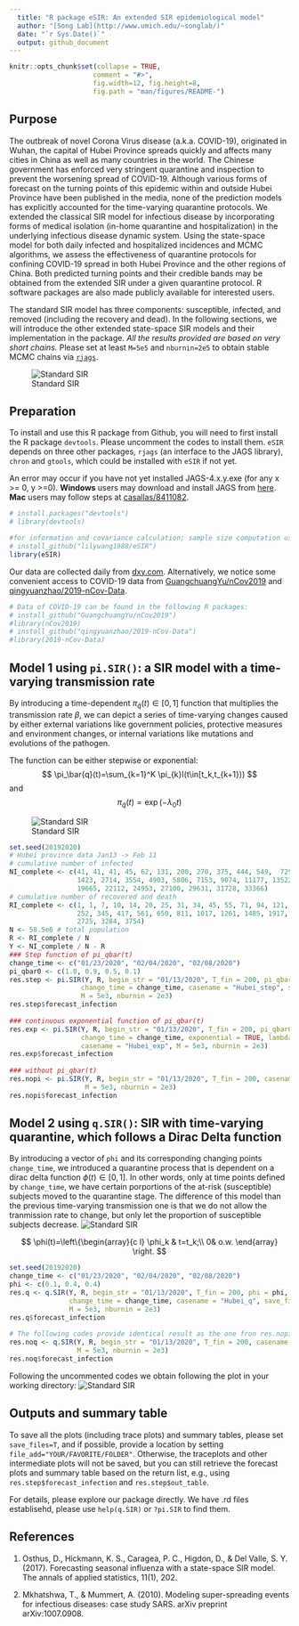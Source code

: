 ```yaml
---
  title: "R package eSIR: An extended SIR epidemiological model"
  author: "[Song Lab](http://www.umich.edu/~songlab/)"
  date: "`r Sys.Date()`"
  output: github_document
---
```


```r
knitr::opts_chunk$set(collapse = TRUE,
                     comment = "#>",
                     fig.width=12, fig.height=8,
                     fig.path = "man/figures/README-")

```

## Purpose

The outbreak of novel Corona Virus disease (a.k.a. COVID-19), originated in Wuhan, the capital of Hubei Province spreads quickly and affects many cities in China as well as many countries in the world.  The Chinese government has enforced very stringent quarantine and inspection to prevent the worsening spread of COVID-19.  Although various forms of forecast on the turning points of this epidemic within and outside Hubei Province have been published in the media, none of the prediction models has explicitly accounted for the time-varying quarantine protocols. We extended the classical SIR model for infectious disease by incorporating forms of medical isolation (in-home quarantine and hospitalization) in the underlying infectious disease dynamic system.  Using the state-space model for both daily infected and hospitalized incidences and MCMC algorithms, we assess the effectiveness of quarantine protocols for confining COVID-19 spread in both Hubei Province and the other regions of China.  Both predicted turning points and their credible bands may be obtained from the extended SIR under a given quarantine protocol.  R software packages are also made publicly available for interested users.

The standard SIR model has three components: susceptible, infected, and removed (including the recovery and dead). In the following sections, we will introduce the other extended state-space SIR models and their implementation in the package. *All the results provided are based on very short chains.* Please set at least `M=5e5` and `nburnin=2e5` to obtain stable MCMC chains via [`rjags`](https://cran.r-project.org/web/packages/rjags/index.html).  

![Standard SIR](man/figures/SIR.png)




## Preparation

To install and use this R package from Github, you will need to first install the R package `devtools`. Please uncomment the codes to install them. `eSIR` depends on three other packages, `rjags` (an interface to the JAGS library), `chron` and `gtools`, which could be installed with `eSIR` if not yet. 

An error may occur if you have not yet installed JAGS-4.x.y.exe (for any x >= 0, y >=0). **Windows** users may download and install JAGS from [here](http://www.sourceforge.net/projects/mcmc-jags/files). **Mac** users may follow steps  at [casallas/8411082](https://gist.github.com/casallas/8411082).

``` r
# install.packages("devtools")
# library(devtools)

#for information and covariance calculation; sample size computation using Hasegawa proposal
# install_github("lilywang1988/eSIR")
library(eSIR) 
```

Our data are collected daily from [dxy.com](https://mama.dxy.com/outbreak/daily-of-nationwide-new?index=20200206&locationIds=999&from=todh5). Alternatively, we notice some convenient access to COVID-19 data from [GuangchuangYu/nCov2019](https://github.com/GuangchuangYu/nCov2019) and [qingyuanzhao/2019-nCov-Data](https://github.com/qingyuanzhao/2019-nCov-Data).

``` r
# Data of COVID-19 can be found in the following R packages: 
# install_github("GuangchuangYu/nCov2019")
#library(nCov2019) 
# install_github("qingyuanzhao/2019-nCov-Data")
#library(2019-nCov-Data) 
```



## Model 1 using `pi.SIR()`: a SIR model with a time-varying transmission rate

By introducing a time-dependent $\pi_\bar{q}(t)\in [0,1]$ function that multiplies the transmission rate $\beta$, we can depict a series of time-varying changes caused by either external variations like government policies, protective measures and environment changes, or internal variations like mutations and evolutions of the pathogen. 

The function can be either stepwise or exponential:
$$
\pi_\bar{q}(t)=\sum_{k=1}^K \pi_{k}I(t\in[t_k,t_{k+1}))
$$
and
$$
\pi_\bar{q}(t)=\exp(-\lambda_0t)
$$

![Standard SIR](man/figures/model1.png)

```r
set.seed(20192020)
# Hubei province data Jan13 -> Feb 11
# cumulative number of infected
NI_complete <- c(41, 41, 41, 45, 62, 131, 200, 270, 375, 444, 549,  729, 1052, 
                 1423, 2714, 3554, 4903, 5806, 7153, 9074, 11177, 13522, 16678, 
                 19665, 22112, 24953, 27100, 29631, 31728, 33366)
# cumulative number of recovered and death
RI_complete <- c(1, 1, 7, 10, 14, 20, 25, 31, 34, 45, 55, 71, 94, 121, 152, 213, 
                 252, 345, 417, 561, 650, 811, 1017, 1261, 1485, 1917, 2260, 
                 2725, 3284, 3754) 
N <- 58.5e6 # total population
R <- RI_complete / N
Y <- NI_complete / N - R 
### Step function of pi_qbar(t)
change_time <- c("01/23/2020", "02/04/2020", "02/08/2020")
pi_qbar0 <- c(1.0, 0.9, 0.5, 0.1)
res.step <- pi.SIR(Y, R, begin_str = "01/13/2020", T_fin = 200, pi_qbar0 = pi_qbar0,
                  change_time = change_time, casename = "Hubei_step", save_files = TRUE,
                  M = 5e3, nburnin = 2e3)
res.step$forecast_infection
  
### continuous exponential function of pi_qbar(t)
res.exp <- pi.SIR(Y, R, begin_str = "01/13/2020", T_fin = 200, pi_qbar0 = pi_qbar0,
                  change_time = change_time, exponential = TRUE, lambda0 = 0.01, 
                  casename = "Hubei_exp", M = 5e3, nburnin = 2e3)
res.exp$forecast_infection
  
### without pi_qbar(t)
res.nopi <- pi.SIR(Y, R, begin_str = "01/13/2020", T_fin = 200, casename = "Hubei_nopi",
                   M = 5e3, nburnin = 2e3)
res.nopi$forecast_infection
```


## Model 2 using `q.SIR()`: SIR with time-varying quarantine, which follows a Dirac Delta function

By introducing a vector of `phi` and its corresponding changing points `change_time`, we introduced a quarantine process that is dependent on a dirac delta function $\phi(t)\in [0,1]$. In other words, only at time points defined by `change_time`, we have certain porportions of the at-risk (susceptible) subjects moved to the quarantine stage. The difference of this model than the previous time-varying transmission one is that we do not allow the tranmission rate to change, but only let the proportion of susceptible subjects decrease. 
![Standard SIR](man/figures/model2.png)

$$
\phi(t)=\left\{\begin{array}{c l}
\phi_k & t=t_k;\\
0& o.w. 
\end{array}  \right.
$$


```r
set.seed(20192020)
change_time <- c("01/23/2020", "02/04/2020", "02/08/2020")
phi <- c(0.1, 0.4, 0.4)
res.q <- q.SIR(Y, R, begin_str = "01/13/2020", T_fin = 200, phi = phi,
               change_time = change_time, casename = "Hubei_q", save_files = TRUE,
               M = 5e3, nburnin = 2e3)
res.q$forecast_infection
  
# The following codes provide identical result as the one fron res.nopi in pi.SIR
res.noq <- q.SIR(Y, R, begin_str = "01/13/2020", T_fin = 200, casename = "Hubei_noq",
                 M = 5e3, nburnin = 2e3)
res.noq$forecast_infection
```

Following the uncommented codes we obtain following the plot in your working directory:
![Standard SIR](man/figures/Hubei_qthetaQ_plot.png)

## Outputs and summary table

To save all the plots (including trace plots) and summary tables, please set `save_files=T`, and if possible, provide a location by setting `file_add="YOUR/FAVORITE/FOLDER"`. Otherwise, the traceplots and other intermediate plots will not be saved, but you can still retrieve the forecast plots and summary table based on the return list, e.g., using `res.step$forecast_infection` and `res.step$out_table`.

For details, please explore our package directly. We have .rd files establisehd, please use `help(q.SIR)` or `?pi.SIR` to find them. 

## References

1. Osthus, D., Hickmann, K. S., Caragea, P. C., Higdon, D., & Del Valle, S. Y. (2017). Forecasting seasonal influenza with a state-space SIR model. The annals of applied statistics, 11(1), 202.

2. Mkhatshwa, T., & Mummert, A. (2010). Modeling super-spreading events for infectious diseases: case study SARS. arXiv preprint arXiv:1007.0908.

